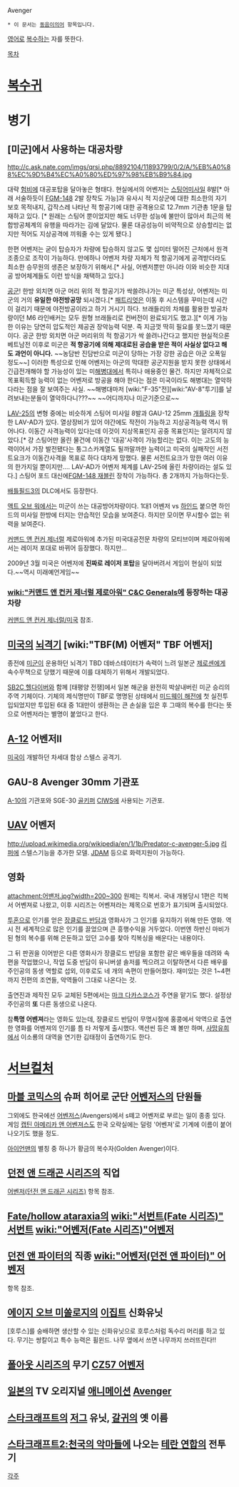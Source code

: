 Avenger
 * 이 문서는 [[동음이의어]] 항목입니다.

[[영어]]로 [[복수]]하는 자를 뜻한다.

[[목차]]

= [[복수귀]] =
= 병기 =
== [미군]에서 사용하는 대공차량 ==
http://c.ask.nate.com/imgs/qrsi.php/8892104/11893799/0/2/A/%EB%A0%88%EC%9D%B4%EC%A0%80%ED%97%98%EB%B9%84.jpg

대략 [[험비]]에 대공포탑을 달아놓은 형태다. 현실에서의 어벤저는 [[스팅어]]미사일 8발[* 아래 서술하듯이 [[FGM-148]] 2발 장착도 가능]과 유사시 적 지상군에 대한 최소한의 자기보호 목적내지, 갑작스레 나타난 적 항공기에 대한 공격용으로 12.7mm 기관총 1문을 탑재하고 있다. [* 원래는 스팅어 뿐이었지만 해도 너무한 성능에 불만이 많아서 최근의 복합방공체계의 유행을 따라가는 김에 달았다. 물론 대공성능이 비약적으로 상승할리는 없지만 적어도 지상공격에 끼워줄 수는 있게 됐다.]

한편 어벤저는 굳이 탑승자가 차량에 탑승하지 않고도 몇 십미터 떨어진 근처에서 원격조종으로 조작이 가능하다. 만에하나 어벤저 차량 자체가 적 항공기에게 공격받더라도 최소한 승무원의 생존은 보장하기 위해서.[* 사실, 어벤저뿐만 아니라 이와 비슷한 지대공 방어체계들도 이런 방식을 채택하고 있다.]

[[공군]]! 한방 외치면 아군 머리 위의 적 항공기가 싹쓸려나가는 미군 특성상, 어벤저는 미군의 거의 '''유일한 야전방공망''' 되시겠다.[* [[패트리엇]]은 이동 후 시스템을 꾸미는데 시간이 걸리기 때문에 야전방공이라고 하기 거시기 하다. 브래들리의 차체를 활용한 방공차량이던 M6 라인배커는 모두 원형 브래들리로 컨버전이 완료되기도 했고.][* 이게 가능한 이유는 당연히 압도적인 제공권 장악능력 덕분. 즉 지금껏 딱히 필요를 못느꼈기 때문이다. 공군 한방 외치면 아군 머리위의 적 항공기가 싹 쓸려나간다고 했지만 현실적으론 베트남전 이후로 미군은 '''적 항공기에 의해 제대로된 공습을 받은 적이 사실상 없다고 해도 과언이 아니다.''' ~~농담반 진담반으로 미군이 당하는 가장 강한 공습은 아군 오폭일 정도~~] 이러한 특성으로 인해 어벤저는 아군의 막대한 공군지원을 받지 못한 상태에서 긴급전개해야 할 가능성이 있는 미[[해병대]]에서 특히나 애용중인 물건. 하지만 자체적으로 목표획득할 능력이 없는 어벤저로 방공을 해야 한다는 점은 미국이라도 해병대는 열악하다라는 점을 잘 보여주는 사실. ~~해병대마저 [wiki:"F-35"전][wiki:"AV-8"투기]를 날려보내는분들이 열악하다니???~~ ~~어디까지나 미군기준으로~~

[[LAV-25]]의 변형 중에는 비슷하게 스팅어 미사일 8발과 GAU-12 25mm [[개틀링]]을 장착한 LAV-AD가 있다. 열상장비가 있어 야간에도 작전이 가능하고 지상공격능력 역시 뛰어나다. 이동간 사격능력이 있다는데 이것이 지상목표인지 공중 목표인지는 알려지지 않았다.[* 걍 스팅어만 올린 물건에 이동간 '대공'사격이 가능할리는 없다. 이는 고도의 능력이어서 가장 발전됐다는 퉁그스카계열도 될까말까한 능력이고 미국의 실패작인 서전트요크가 이동간사격을 목표로 하다 대차게 망했다. 물론 서전트요크가 망한 여러 이유의 한가지일 뿐이지만…. LAV-AD가 어벤저 체계를 LAV-25에 올린 차량이라는 설도 있다.] 스팅어 포드 대신에[[FGM-148 재블린]] 장착이 가능하다. 총 2개까지 가능하다는듯.

[[배틀필드3]]의 DLC에서도 등장한다.

[[액트 오브 워]]에서는 미군이 쓰는 대공방어차량이다. 1대1 어벤저 vs [[하인드]] 붙으면 하인드의 미사일 한방에 터지는 안습적인 모습을 보여준다. 하지만 모이면 무시할수 없는 위력을 보여준다.

[[커맨드 앤 컨커 제너럴]] 제로아워에 추가된 미국대공전문 차량의 모티브이며 제로아워에서는 레이저 포대로 바뀌어 등장했다. 하지만…

2009년 3월 미국은 어벤저에 '''진짜로 레이저 포탑'''을 달아버려서 게임이 현실이 되었다.~~역시 미래예언게임~~

=== [[wiki:"커맨드 앤 컨커 제너럴 제로아워" C&C Generals]]에 등장하는 대공차량 ===
[[커맨드 앤 컨커 제너럴/미국]] 참조.

== [[미국]]의 [[뇌격기]] [wiki:"TBF(M) 어벤저" TBF 어벤저] ==
종전에 [[미군]]이 운용하던 뇌격기 TBD 데바스테이터가 속력이 느려 일본군 [[제로센]]에게 속수무책으로 당했기 때문에 이를 대체하기 위해서 개발되었다.

[[SB2C 헬다이버]]와 함께 [태평양 전쟁]에서 일본 해군을 완전히 박살내버린 미군 승리의 주역 기체이다. 기체의 제식명만이 TBF로 명명된 상태에서 [[미드웨이 해전]]에 첫 실전투입되었지만 투입된 6대 중 1대만이 생환하는 큰 손실을 입은 후 그때의 복수를 한다는 뜻으로 어벤저라는 별명이 붙었다고 한다. 

== [[A-12]] 어벤저II ==
[[미국]]이 개발하던 차세대 함상 스텔스 공격기.

== GAU-8 Avenger 30mm 기관포 ==
[[A-10]]의 기관포와 SGE-30 [[골키퍼]] [[CIWS]]에 사용되는 기관포.

== [[UAV]] 어벤저 ==
http://upload.wikimedia.org/wikipedia/en/1/1b/Predator-c-avenger-5.jpg
[[리퍼]]에 스텔스기능을 추가한 모델. [[JDAM]] 등으로 화력지원이 가능하다.

== 영화 ==
attachment:어밴저.jpg?width=200~300
원제는 킥복서. 국내 개봉당시 1편은 킥복서 어벤져로 나왔고, 이후 시리즈는 어벤져라는 제목으로 번호가 표기되며 출시되었다.

[[투혼(영화)|투혼]]으로 인기를 얻은 [[장클로드 반담]]과 영화사가 그 인기를 유지하기 위해 만든 영화. 역시 전 세계적으로 많은 인기를 끌었으며 큰 흥행수익을 거두었다. 이번엔 하반신 마비가 된 형의 복수를 위해 은둔하고 있던 고수를 찾아 킥복싱을 배운다는 내용이다.

그 뒤 판권을 이어받은 다른 영화사가 장클로드 반담을 포함한 같은 배우들을 데려와 속편을 작업했으나, 작업 도중 반담이 유니버셜 솔저를 찍으려고 이탈하면서 다른 배우를 주인공의 동생 역할로 섭외, 이후로도 네 개의 속편이 만들어졌다. 재미있는 것은 1~4편까지 전편의 조연들, 악역들이 그대로 나온다는 것.

출연진과 제작진 모두 교체된 5편에서는 [[마크 다카스코스]]가 주연을 맡기도 했다. 설정상 주인공의 '''또''' 다른 동생으로 나온다.

참'''특명 어벤져'''라는 영화도 있는데, 장클로드 반담이 무명시절에 홍콩에서 악역으로 출연한 영화를 어벤져의 인기를 틈 타 저렇게 출시했다. 액션씬 등은 꽤 볼만 하며, [[사망유희]]에서 이소룡의 대역을 연기한 김태정이 출연하기도 한다.

= [[서브컬처]] =
== [[마블 코믹스]]의 슈퍼 히어로 군단 [[어벤저스]]의 단원들 ==
그외에도 한국에선 [[어벤저스]](Avengers)에서 s떼고 어벤저로 부르는 일이 종종 있다. 게임 [[캡틴 아메리카 앤 어벤져스]]도 한국 오락실에는 덜렁 '어벤져'로 기계에 이름이 붙어 나오기도 했을 정도.

[[아이언맨]]의 별칭 중 하나가 황금의 복수자(Golden Avenger)이다.

== [[던전 앤 드래곤 시리즈]]의 직업 ==
[[어벤저(던전 앤 드래곤 시리즈)]] 항목 참조.

== [[Fate/hollow ataraxia]]의 [[wiki:"서번트(Fate 시리즈)" 서번트]] [[wiki:"어벤저(Fate 시리즈)"어벤저]] ==

== [[던전 앤 파이터]]의 직종 [[wiki:"어벤저(던전 앤 파이터)" 어벤저]] ==
항목 참조.

== [[에이지 오브 미쏠로지]]의 [[이집트]] 신화유닛 ==
[호루스]를 숭배하면 생산할 수 있는 신화유닛으로 호루스처럼 독수리 머리를 하고 있다. 무기는 쌍칼이고 특수 능력은 휠윈드. 나무 옆에서 쓰면 나무까지 쓰러뜨린다!!

== [[폴아웃 시리즈]]의 무기 [[CZ57 어벤저]] ==

== [[일본]]의 TV 오리지널 [[애니메이션]] [[Avenger]] ==

== [[스타크래프트]]의 [[저그]] 유닛, [[갈귀]]의 옛 이름 ==

== [[스타크래프트2:천국의 악마들]]에 나오는 [[테란 연합]]의 전투기 ==

[[각주]]
